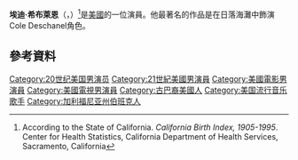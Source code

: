 {{Infobox person
| image         = Eddie Cibrian 090310-F-4667S-148.jpg
| imagesize     = 160px
| caption       =
| name          = Eddie Cibrian
| birth_name    = Edward Carl Cibrian
| birth_date    = {{birth date and age|1973|6|16}}
| birth_place   = 美國加利福尼亞州伯班克
| death_date    =
| death_place   =
| othername     =
| occupation    = 演員
| years_activ   = 1993–現在
| spouse        = {{marriage|[[Brandi_Glanville|Brandi Glanville]]|2001|2010|reason=divorced}}<br>{{marriage|[[黎安·萊姆絲|黎安·萊姆絲]]|2011}}
| children      = 2
}}
'''埃迪·希布萊恩'''（{{lang-en|Edward Carl "Eddie" Cibrian}}，{{bd|1973年|6月18日||}}）<ref>According to the State of California. ''California Birth Index, 1905-1995''. Center for Health Statistics, California Department of Health Services, Sacramento, California</ref>是[[美國|美國]]的一位演員。他最著名的作品是在日落海灘中飾演Cole Deschanel角色。

==參考資料==
{{Reflist}}

{{DEFAULTSORT: Cibrian, Eddie}}
[[Category:20世纪美国男演员|Category:20世纪美国男演员]]
[[Category:21世紀美國男演員|Category:21世紀美國男演員]]
[[Category:美國電影男演員|Category:美國電影男演員]]
[[Category:美國電視男演員|Category:美國電視男演員]]
[[Category:古巴裔美國人|Category:古巴裔美國人]]
[[Category:美国流行音乐歌手|Category:美国流行音乐歌手]]
[[Category:加利福尼亚州伯班克人|Category:加利福尼亚州伯班克人]]
